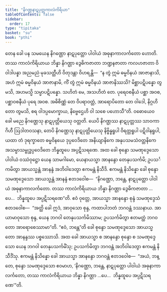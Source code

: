 ```yaml
---
title: "နိဂဏ္ဌနာဋပုတ္တကာလံကိရိယာ"
tableOfContents: false
sidebar:
  order: 17
type: "tipitaka"
basket: "su"
book: "pthi"
---
```



<DynamicBreadcrumb />

<Paragraph number="335" book="pthi">
တေန ခေါ ပန သမယေန နိဂဏ္ဌော နာဋပုတ္တော ပါဝါယံ အဓုနာကာလင်္ကတော ဟောတိ. တဿ ကာလံကိရိယာယ ဘိန္နာ နိဂဏ္ဌာ ဒွေဓိကဇာတာ ဘဏ္ဍနဇာတာ ကလဟဇာတာ ဝိဝါဒါပန္နာ အညမညံ မုခသတ္တီဟိ ဝိတုဒန္တာ ဝိဟရန္တိ—  “န တွံ ဣမံ ဓမ္မဝိနယံ အာဇာနာသိ, အဟံ ဣမံ ဓမ္မဝိနယံ အာဇာနာမိ, ကိံ တွံ ဣမံ ဓမ္မဝိနယံ အာဇာနိဿသိ? မိစ္ဆာပဋိပန္နော တွမသိ, အဟမသ္မိ သမ္မာပဋိပန္နော. သဟိတံ မေ, အသဟိတံ တေ. ပုရေဝစနီယံ ပစ္ဆာ အဝစ, ပစ္ဆာဝစနီယံ ပုရေ အဝစ. အဓိစိဏ္ဏံ တေ ဝိပရာဝတ္တံ, အာရောပိတော တေ ဝါဒေါ, နိဂ္ဂဟိတော တွမသိ, စရ ဝါဒပ္ပမောက္ခာယ, နိဗ္ဗေဌေဟိ ဝါ သစေ ပဟောသီ”တိ. ဝဓောယေဝ ခေါ မညေ နိဂဏ္ဌေသု နာဋပုတ္တိယေသု ဝတ္တတိ. ယေပိ နိဂဏ္ဌဿ နာဋပုတ္တဿ သာဝကာ ဂိဟီ ဩဒါတဝသနာ, တေပိ နိဂဏ္ဌေသု နာဋပုတ္တိယေသု နိဗ္ဗိန္နရူပါ ဝိရတ္တရူပါ ပဋိဝါနရူပါ, ယထာ တံ ဒုရက္ခာတေ ဓမ္မဝိနယေ ဒုပ္ပဝေဒိတေ အနိယျာနိကေ အနုပသမသံဝတ္တနိကေ အသမ္မာသမ္ဗုဒ္ဓပ္ပဝေဒိတေ ဘိန္နထူပေ အပ္ပဋိသရဏေ.
</Paragraph>

<Division number="165" book="pthi">

<Paragraph number="336" book="pthi">
အထ ခေါ စုန္ဒော သမဏုဒ္ဒေသော ပါဝါယံ ဝဿံဝုဋ္ဌော ယေန သာမဂါမော, ယေနာယသ္မာ အာနန္ဒော တေနုပသင်္ကမိ; ဥပသင်္ကမိတွာ အာယသ္မန္တံ အာနန္ဒံ အဘိဝါဒေတွာ ဧကမန္တံ နိသီဒိ. ဧကမန္တံ နိသိန္နော ခေါ စုန္ဒော သမဏုဒ္ဒေသော အာယသ္မန္တံ အာနန္ဒံ ဧတဒဝေါစ—  “နိဂဏ္ဌော, ဘန္တေ, နာဋပုတ္တော ပါဝါယံ အဓုနာကာလင်္ကတော. တဿ ကာလံကိရိယာယ ဘိန္နာ နိဂဏ္ဌာ ဒွေဓိကဇာတာ …ပေ…  ဘိန္နထူပေ အပ္ပဋိသရဏေ”တိ.
</Paragraph>

<Paragraph number="337" book="pthi">
ဧဝံ ဝုတ္တေ, အာယသ္မာ အာနန္ဒော စုန္ဒံ သမဏုဒ္ဒေသံ ဧတဒဝေါစ—  “အတ္ထိ ခေါ ဣဒံ, အာဝုသော စုန္ဒ, ကထာပါဘတံ ဘဂဝန္တံ ဒဿနာယ. အာယာမာဝုသော စုန္ဒ, ယေန ဘဂဝါ တေနုပသင်္ကမိဿာမ; ဥပသင်္ကမိတွာ ဧတမတ္ထံ ဘဂဝတော အာရောစေဿာမာ”တိ. “ဧဝံ, ဘန္တေ”တိ ခေါ စုန္ဒော သမဏုဒ္ဒေသော အာယသ္မတော အာနန္ဒဿ ပစ္စဿောသိ.
</Paragraph>

<Paragraph number="338" book="pthi">
အထ ခေါ အာယသ္မာ စ အာနန္ဒော စုန္ဒော စ သမဏုဒ္ဒေသော ယေန ဘဂဝါ တေနုပသင်္ကမိံသု; ဥပသင်္ကမိတွာ ဘဂဝန္တံ အဘိဝါဒေတွာ ဧကမန္တံ နိသီဒိံသု. ဧကမန္တံ နိသိန္နော ခေါ အာယသ္မာ အာနန္ဒော ဘဂဝန္တံ ဧတဒဝေါစ—  “အယံ, ဘန္တေ, စုန္ဒော သမဏုဒ္ဒေသော ဧဝမာဟ, ‘နိဂဏ္ဌော, ဘန္တေ, နာဋပုတ္တော ပါဝါယံ အဓုနာကာလင်္ကတော, တဿ ကာလံကိရိယာယ ဘိန္နာ နိဂဏ္ဌာ …ပေ…  ဘိန္နထူပေ အပ္ပဋိသရဏေ’”တိ.
</Paragraph>
</Division>